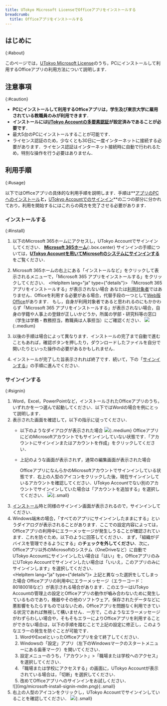 ```yaml
---
title: UTokyo Microsoft LicenseでOfficeアプリをインストールする
breadcrumb:
  title: Officeアプリをインストールする
---
```



## はじめに
{:#about}

このページでは，[UTokyo Microsoft License](.././)のうち，PCにインストールして利用するOfficeアプリの利用方法について説明します．

## 注意事項
{:#caution}

- **PCにインストールして利用するOfficeアプリは，学生及び東京大学に雇用されている教職員のみが利用できます**．
- **インストールには[UTokyo Accountの多要素認証](/utokyo_account/mfa/)が設定済みであることが必要です**．
- 最大5台のPCにインストールすることが可能です．
- ライセンス認証のため，少なくとも30日に一度インターネットに接続する必要があります．ライセンス認証はインターネット接続時に自動で行われるため，特別な操作を行う必要はありません．

## 利用手順
{:#usage}

以下ではOfficeアプリの具体的な利用手順を説明します．手順は**[アプリのPCへのインストール](#install)**と，**[UTokyo Accountでのサインイン](#signin)**の二つの部分に分かれており，利用を開始するにはこれらの両方を完了させる必要があります．

### インストールする
{:#install}

1. 以下のMicrosoft 365ホームにアクセスし，UTokyo Accountでサインインしてください．
**[Microsoft 365ホーム](https://portal.office.com/?auth=2)**{:.box.center}
サインインの手順については，[**UTokyo Accountを用いてMicrosoftのシステムにサインインする**](../signin/)をご覧ください．
1. Microsoft 365ホームの右上にある「インストールなど」をクリックして表示されるメニューで，「Microsoft 365 アプリをインストールする」をクリックしてください．
    <HelpItem lang="ja" type={"details"}>
    <Fragment slot="problem">「Microsoft 365 アプリをインストールする」が表示されない場合</Fragment>
    <Fragment slot="solution">あなたは[利用対象者](#caution)ではありません．Officeを利用する必要がある場合，代替手段の一つとして[Web版Office](/microsoft/#office_web)があります．
    もし，自身が利用対象者であると思われるのにもかかわらず「Microsoft 365 アプリをインストールする」が表示されない場合，自身の学籍や人事上の登録が正しいかどうか，所属の学部・研究科等の窓口（学生は学務・教務担当，教職員は人事担当）にご確認ください．</Fragment>
    </HelpItem>
    ![](img/microsoft-install-install-download.png){:.medium}

1. 以後の手順は場合によって異なります．インストールの完了まで自動で進むこともあれば，確認ボタンを押したり，ダウンロードしたファイルを自分で開いたりといった操作の必要があるかもしれません．
1. インストールが完了した旨表示されれば終了です．続いて，下の「[サインインする](#signin)」の手順に進んでください．

### サインインする
{:#signin}

1. Word，Excel，PowerPointなど，インストールされたOfficeアプリのうち，いずれかを一つ選んで起動してください．以下ではWordの場合を例にとって説明します．
1. 表示された画面を確認して，以下の指示に従ってください．
    - 以下のようなダイアログが表示された場合
      ![](img/microsoft-install-signin-new.png){:.medium}
      OfficeアプリにどのMicrosoftアカウントでもサインインしていない状態です．「アカウントにサインインまたはアカウントを作成」をクリックしてください．
    - 上記のような画面が表示されず，通常の編集画面が表示された場合
    
      OfficeアプリになんらかのMicrosoftアカウントでサインインしている状態です．右上の人型のアイコンをクリックした後，現在サインインしているアカウントを確認してください．UTokyo Accountでない別のアカウントでサインインしていた場合は「アカウントを追加する」を選択してください．
      ![](img/microsoft-install-signin-switch.png){:.small}
1. [インストール](#install)時と同様のサインイン画面が表示されるので，サインインしてください．
1. Windows端末の場合，「すべてのアプリにサインインしたままにする」というダイアログが表示されることがあります．ここでの設定内容によっては，Officeアプリの利用中にエラーメッセージが発生しうることが確認されています．これを防ぐため，以下のように回答してください．
    まず，「組織がデバイスを管理できるようにする」の**チェックを外してください**．次に，Officeアプリ以外のMicrosoftのシステム（OneDriveなど）に自動でUTokyo Accountにサインインしたい場合は「はい」を，OfficeアプリのみにUTokyo Accountでサインインしたい場合は「いいえ，このアプリのみにサインインします」を選択してください．   
    <HelpItem lang="ja" type={"details"}>
    <Fragment slot="problem">上記と異なった選択をしてしまった場合</Fragment>
    <Fragment slot="solution">Officeアプリの利用中にエラーメッセージ（エラーコード：80180018など）が表示される場合があります．このエラーはUTokyo Accountの管理上の設定とOfficeアプリの動作が嚙み合わないために発生しているものであり，機器やその他のソフトウェア，保存されたデータなどに悪影響をもたらすものではないため，Officeアプリを問題なく利用できている状況であれば無視して構いません．一方で，このようなエラーメッセージがわずらわしい場合や，そもそもエラーによりOfficeアプリを利用することができない場合は，以下の手順を踏むことで上記の設定に修正し，このようなエラーの発生を防ぐことが可能です．</Fragment>
    1. WordやExcelといったOfficeアプリを全て終了してください．
    1. Windowsの「設定」アプリ（左下のWindowsマークのスタートメニューにある歯車マーク）を開いてください．
    1. 設定メニューのうち，「アカウント」>「職場または学校へのアクセス」を選択してください．
    1. 「職場または学校にアクセスする」の画面に，UTokyo Accountが表示されている場合は，「切断」を選択してください．
    1. 改めてOfficeアプリへのサインインをお試しください．
    </HelpItem>
    ![](img/microsoft-install-signin-mdm.png){:.small}
1. 右上の人型のアイコンをクリックし，UTokyo Accountでサインインしていることを確認してください．
    ![](img/microsoft-install-signin-confirm.png){:.small}


